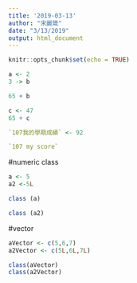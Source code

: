 ```yaml
---
title: '2019-03-13'
author: "宋麗箴"
date: "3/13/2019"
output: html_document
---
```


```r
knitr::opts_chunk$set(echo = TRUE)
```

```r
a <- 2
3 -> b
```

```r
65 + b
```

```r
c <- 47
65 + c
```

```r
`107我的學期成績` <- 92
```

```r
`107 my score`
```

#numeric class

```r
a <- 5
a2 <-5L
```

```r
class (a)
```

```r
class (a2)
```

#vector

```r
aVector <- c(5,6,7)
a2Vector <- c(5L,6L,7L)
```

```r
class(aVector)
class(a2Vector)
```


